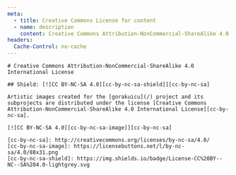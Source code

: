 ```yaml
---
meta:
  - title: Creative Commons License for content
  - name: description
    content: Creative Commons Attribution-NonCommercial-ShareAlike 4.0 International License for content
headers:
  Cache-Control: no-cache
---
```



<CommonLayout>
  <article className="prose dark:prose-invert">

    # Creative Commons Attribution-NonCommercial-ShareAlike 4.0 International License

    ## Shield: [![CC BY-NC-SA 4.0][cc-by-nc-sa-shield]][cc-by-nc-sa]

    Artistic images created for the [gorakuicu](/) project and its subprojects are distributed under the license [Creative Commons Attribution-NonCommercial-ShareAlike 4.0 International License][cc-by-nc-sa].

    [![CC BY-NC-SA 4.0][cc-by-nc-sa-image]][cc-by-nc-sa]

    [cc-by-nc-sa]: http://creativecommons.org/licenses/by-nc-sa/4.0/
    [cc-by-nc-sa-image]: https://licensebuttons.net/l/by-nc-sa/4.0/88x31.png
    [cc-by-nc-sa-shield]: https://img.shields.io/badge/License-CC%20BY--NC--SA%204.0-lightgrey.svg

  </article>
</CommonLayout>
